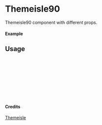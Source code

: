 
<Meta of={Themeisle90} title="Themeisle/Themeisle90" />

# Themeisle90

Themeisle90 component with different props.

#### Example

<Canvas of={Themeisle90.Primary} />

## Usage

```ts
import { Themeisle90 } from "yadl-ui";

const Example = () => {
  return (
      <Themeisle90 />
  );
};

export default Example;
```

#### Credits
[Themeisle](https://themeisle.com/illustrations)
